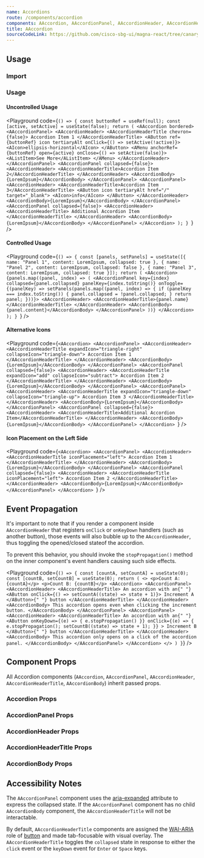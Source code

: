 ```yaml
---
name: Accordions
route: /components/accordion
components: AAccordion, AAccordionPanel, AAccordionHeader, AAccordionHeaderTitle, AAccordionBody
title: AAccordion
sourceCodeLink: https://github.com/cisco-sbg-ui/magna-react/tree/canary/framework/components/AAccordion
---
```


## Usage

### Import

<ComponentImport components="AAccordion" />

### Usage

#### Uncontrolled Usage

<Playground
  code={`() => {
  const buttonRef = useRef(null);
  const [active, setActive] = useState(false);
  return (
    <AAccordion bordered>
      <AAccordionPanel>
        <AAccordionHeader>
          <AAccordionHeaderTitle chevron={false}>
            Accordion Item 1
          </AAccordionHeaderTitle>
          <AButton ref={buttonRef} icon tertiaryAlt onClick={() => setActive(!active)}>
            <AIcon>ellipsis-horizontal</AIcon>
          </AButton>
          <AMenu anchorRef={buttonRef} open={active} onClose={() => setActive(false)}>
            <AListItem>See More</AListItem>
          </AMenu>
        </AAccordionHeader>
      </AAccordionPanel>
      <AAccordionPanel collapsed={false}>
        <AAccordionHeader>
          <AAccordionHeaderTitle>Accordion Item 2</AAccordionHeaderTitle>
        </AAccordionHeader>
        <AAccordionBody>{LoremIpsum}</AAccordionBody>
      </AAccordionPanel>
      <AAccordionPanel>
        <AAccordionHeader>
          <AAccordionHeaderTitle>Accordion Item 3</AAccordionHeaderTitle>
          <AButton icon tertiaryAlt href="/" target="_blank">
            <AIcon>info</AIcon>
          </AButton>
        </AAccordionHeader>
        <AAccordionBody>{LoremIpsum}</AAccordionBody>
      </AAccordionPanel>
      <AAccordionPanel collapsed={false}>
        <AAccordionHeader>
          <AAccordionHeaderTitle>
            Additional Accordion Item
          </AAccordionHeaderTitle>
        </AAccordionHeader>
        <AAccordionBody>{LoremIpsum}</AAccordionBody>
      </AAccordionPanel>
    </AAccordion>
  );
}
`}
/>

#### Controlled Usage

<Playground
  code={`() => {
  const [panels, setPanels] = useState([{
    name: "Panel 1",
    content: LoremIpsum,
    collapsed: true
  },
  {
    name: "Panel 2",
    content: LoremIpsum,
    collapsed: false
  },
  {
    name: "Panel 3",
    content: LoremIpsum,
    collapsed: true
  }]);
  return (
    <AAccordion>
      {panels.map((panel, index) => (
        <AAccordionPanel key={index} collapsed={panel.collapsed} panelKey={index.toString()} onToggle={(panelKey) => setPanels(panels.map((panel, index) => {
          if (panelKey === index.toString()) {
            panel.collapsed = !panel.collapsed;
          }
          return panel;
        }))}>
          <AAccordionHeader>
            <AAccordionHeaderTitle>{panel.name}</AAccordionHeaderTitle>
          </AAccordionHeader>
          <AAccordionBody>{panel.content}</AAccordionBody>
        </AAccordionPanel>
      ))}
    </AAccordion>
  );
}
`}
/>

#### Alternative Icons

<Playground
  code={`<AAccordion>
  <AAccordionPanel>
    <AAccordionHeader>
      <AAccordionHeaderTitle
        expandIcon="triangle-right"
        collapseIcon="triangle-down">
        Accordion Item 1
      </AAccordionHeaderTitle>
    </AAccordionHeader>
    <AAccordionBody>{LoremIpsum}</AAccordionBody>
  </AAccordionPanel>
  <AAccordionPanel collapsed={false}>
    <AAccordionHeader>
      <AAccordionHeaderTitle expandIcon="add" collapseIcon="subtract">
        Accordion Item 2
      </AAccordionHeaderTitle>
    </AAccordionHeader>
    <AAccordionBody>{LoremIpsum}</AAccordionBody>
  </AAccordionPanel>
  <AAccordionPanel>
    <AAccordionHeader>
      <AAccordionHeaderTitle
        expandIcon="triangle-down"
        collapseIcon="triangle-up">
        Accordion Item 3
      </AAccordionHeaderTitle>
    </AAccordionHeader>
    <AAccordionBody>{LoremIpsum}</AAccordionBody>
  </AAccordionPanel>
  <AAccordionPanel collapsed={false}>
    <AAccordionHeader>
      <AAccordionHeaderTitle>Additional Accordion Item</AAccordionHeaderTitle>
    </AAccordionHeader>
    <AAccordionBody>{LoremIpsum}</AAccordionBody>
  </AAccordionPanel>
</AAccordion>
`}
/>

#### Icon Placement on the Left Side

<Playground
  code={`<AAccordion>
<AAccordionPanel>
<AAccordionHeader>
<AAccordionHeaderTitle
  iconPlacement="left">
  Accordion Item 1
</AAccordionHeaderTitle>
</AAccordionHeader>
<AAccordionBody>{LoremIpsum}</AAccordionBody>
</AAccordionPanel>
<AAccordionPanel collapsed={false}>
  <AAccordionHeader>
    <AAccordionHeaderTitle
      iconPlacement="left">
      Accordion Item 2
    </AAccordionHeaderTitle>
  </AAccordionHeader>
  <AAccordionBody>{LoremIpsum}</AAccordionBody>
</AAccordionPanel>
</AAccordion>
`}
/>

## Event Propagation

It's important to note that if you render a component inside `AAccordionHeader` that registers `onClick` or `onKeyDown` handlers (such as another button), those events will also bubble up to the `AAccordionHeader`, thus toggling the opened/closed stateof the accordion.

To prevent this behavior, you should invoke the `stopPropagation()` method on the inner component's event handlers causing such side effects.

<Playground
  code={`() => {
    const [countA, setCountA] = useState(0);
    const [countB, setCountB] = useState(0);
    return (
      <>
        <p>Count A: {countA}</p>
        <p>Count B: {countB}</p>
        <AAccordion>
          <AAccordionPanel>
            <AAccordionHeader>
              <AAccordionHeaderTitle>
                An accordion with an{" "}
                <AButton onClick={() => setCountA((state) => state + 1)}>
                  Increment A
                </AButton>{" "}
                button
              </AAccordionHeaderTitle>
            </AAccordionHeader>
            <AAccordionBody>
              This accordion opens even when clicking the increment button.
            </AAccordionBody>
          </AAccordionPanel>
          <AAccordionPanel>
            <AAccordionHeader>
              <AAccordionHeaderTitle>
                An accordion with an{" "}
                <AButton
                  onKeyDown={(e) => {
                    e.stopPropagation()
                  }}
                  onClick={(e) => {
                    e.stopPropagation();
                    setCountB((state) => state + 1);
                  }}
                >
                  Increment B
                </AButton>{" "}
                button
              </AAccordionHeaderTitle>
            </AAccordionHeader>
            <AAccordionBody>
              This accordion only opens on a click of the accordion panel.
            </AAccordionBody>
          </AAccordionPanel>
        </AAccordion>
      </>
    )
  }`}
/>

## Component Props

All Accordion components (`AAccordion`, `AAccordionPanel`, `AAccordionHeader`, `AAccordionHeaderTitle`, `AAccordionBody`) inherit passed props.

### Accordion Props

<Props of="AAccordion" />

### AccordionPanel Props

<Props of="AAccordionPanel" />

### AccordionHeader Props

<Props of="AAccordionHeader" />

### AccordionHeaderTitle Props

<Props of="AAccordionHeaderTitle" />

### AccordionBody Props

<Props of="AAccordionBody" />

## Accessibility Notes

The `AAccordionPanel` component uses the [aria-expanded](https://www.w3.org/TR/wai-aria/#aria-expanded) attribute to express the collapsed state.
If the `AAccordionPanel` component has no child `AAccordionBody` component, the `AAccordionHeaderTitle` will not be interactable.

By default, `AAccordionHeaderTitle` components are assigned the [WAI-ARIA](https://www.w3.org/WAI/standards-guidelines/aria/) role of [button](https://www.w3.org/TR/wai-aria/#button) and made tab-focusable with visual overlay.
The `AAccordionHeaderTitle` toggles the `collapsed` state in response to either the `click` event or the `keyDown` event for `Enter` or `Space` keys.
